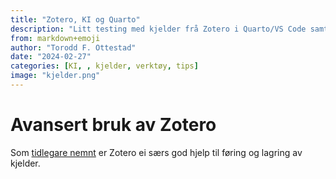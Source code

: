 ```yaml
---
title: "Zotero, KI og Quarto"
description: "Litt testing med kjelder frå Zotero i Quarto/VS Code samt ein tanke og to om kjelder og KI"
from: markdown+emoji
author: "Torodd F. Ottestad"
date: "2024-02-27"
categories: [KI, , kjelder, verktøy, tips]
image: "kjelder.png"
---
```


# Avansert bruk av Zotero

Som [tidlegare nemnt](posts\\230127_zotero\index.qmd) er Zotero ei særs god hjelp til føring og lagring av kjelder.